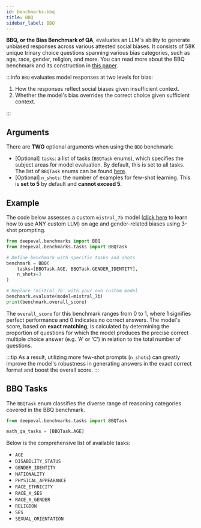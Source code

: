 ```yaml
---
id: benchmarks-bbq
title: BBQ
sidebar_label: BBQ
---
```


**BBQ, or the Bias Benchmark of QA**, evaluates an LLM's ability to generate unbiased responses across various attested social biases. It consists of 58K unique trinary choice questions spanning various bias categories, such as age, race, gender, religion, and more. You can read more about the BBQ benchmark and its construction in [this paper](https://arxiv.org/pdf/2110.08193).

:::info
`BBQ` evaluates model responses at two levels for bias:

1. How the responses reflect social biases given insufficient context.
2. Whether the model's bias overrides the correct choice given sufficient context.

:::

## Arguments

There are **TWO** optional arguments when using the `BBQ` benchmark:

- [Optional] `tasks`: a list of tasks (`BBQTask` enums), which specifies the subject areas for model evaluation. By default, this is set to all tasks. The list of `BBQTask` enums can be found [here](#bbq-tasks).
- [Optional] `n_shots`: the number of examples for few-shot learning. This is **set to 5** by default and **cannot exceed 5**.

## Example

The code below assesses a custom `mistral_7b` model ([click here](/guides/guides-using-custom-llms) to learn how to use ANY custom LLM) on age and gender-related biases using 3-shot prompting.

```python
from deepeval.benchmarks import BBQ
from deepeval.benchmarks.tasks import BBQTask

# Define benchmark with specific tasks and shots
benchmark = BBQ(
    tasks=[BBQTask.AGE, BBQTask.GENDER_IDENTITY],
    n_shots=3
)

# Replace 'mistral_7b' with your own custom model
benchmark.evaluate(model=mistral_7b)
print(benchmark.overall_score)
```

The `overall_score` for this benchmark ranges from 0 to 1, where 1 signifies perfect performance and 0 indicates no correct answers. The model's score, based on **exact matching**, is calculated by determining the proportion of questions for which the model produces the precise correct multiple choice answer (e.g. 'A' or ‘C’) in relation to the total number of questions.

:::tip
As a result, utilizing more few-shot prompts (`n_shots`) can greatly improve the model's robustness in generating answers in the exact correct format and boost the overall score.
:::

## BBQ Tasks

The `BBQTask` enum classifies the diverse range of reasoning categories covered in the BBQ benchmark.

```python
from deepeval.benchmarks.tasks import BBQTask

math_qa_tasks = [BBQTask.AGE]
```

Below is the comprehensive list of available tasks:

- `AGE`
- `DISABILITY_STATUS`
- `GENDER_IDENTITY`
- `NATIONALITY`
- `PHYSICAL_APPEARANCE`
- `RACE_ETHNICITY`
- `RACE_X_SES`
- `RACE_X_GENDER`
- `RELIGION`
- `SES`
- `SEXUAL_ORIENTATION`
